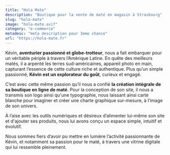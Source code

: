 ```yaml
---
title: "Hola Mate"
description: "Boutique pour la vente de maté en magasin à Strasbourg"
slug: "hola-mate"
image: "hola-mate.avif"
category: "e-commerce"
metadesc: "meta description pour 3eme chance"
url: "https://hola-mate.fr"
---
```


Kévin, **aventurier passionné et globe-trotteur**, nous a fait embarquer pour un véritable périple à travers l’Amérique Latine. En quête des meilleurs matés, il a arpenté les terres sud-américaines, appareil photo en main, capturant l’essence de cette culture riche et authentique. Plus qu’un simple passionné, **Kévin est un explorateur du goût**, curieux et engagé.

C’est avec cette même passion qu’il nous a confié **la création intégrale de sa boutique en ligne de maté**. Pour la conception de son site, il nous a transmis son logo ainsi qu'une typographie, nous laissant ainsi carte blanche pour imaginer et créer une charte graphique sur-mesure, à l’image de son univers.

À l’aise avec les outils numériques et désireux d’alimenter lui-même son site et d'ajouter ses produits, nous lui avons conçu un espace simple, intuitif et évolutif.

Nous sommes fiers d’avoir pu mettre en lumière l’activité passionnante de Kévin, et notamment sa passion pour le maté, à travers une vitrine digitale qui lui ressemble pleinement.
